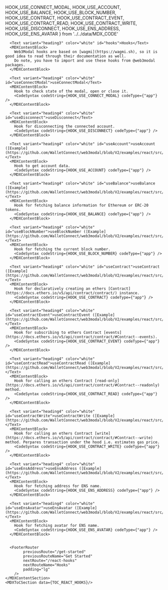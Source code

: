
  HOOK_USE_CONNECT_MODAL,
  HOOK_USE_ACCOUNT,
  HOOK_USE_BALANCE,
  HOOK_USE_BLOCK_NUMBER,
  HOOK_USE_CONTRACT,
  HOOK_USE_CONTRACT_EVENT,
  HOOK_USE_CONTRACT_READ,
  HOOK_USE_CONTRACT_WRITE,
  HOOK_USE_DISCONNECT,
  HOOK_USE_ENS_ADDRESS,
  HOOK_USE_ENS_AVATAR
} from '../../data/MDX_CODE'

<MDXLayout>
    <MDXContentSection>

      <Text variant="heading3" color="white" id="hooks">Hooks</Text>
      <MDXContentBlock>
        Web3Modal hooks are based on [wagmi](https://wagmi.sh), so it is good idea to read through their documentation as well.
        Do note, you have to import and use these hooks from @web3modal packages.
      </MDXContentBlock>

      <Text variant="heading4" color="white" id="useConnectModal">useConnectModal</Text>
      <MDXContentBlock>
        Hook to check state of the modal, open or close it.
        <CodeSyntax codeString={HOOK_USE_CONNECT_MODAL} codeType={"app"} />
      </MDXContentBlock>

      <Text variant="heading4" color="white" id="useDisconnect">useDisconnect</Text>
      <MDXContentBlock>
        Hook for disconnecting the connected account.
        <CodeSyntax codeString={HOOK_USE_DISCONNECT} codeType={"app"} />
      </MDXContentBlock>

      <Text variant="heading4" color="white" id="useAccount">useAccount ([Example](https://github.com/WalletConnect/web3modal/blob/V2/examples/react/src/sections/UseAccount.tsx))</Text>
      <MDXContentBlock>
        Hook to get account data.
        <CodeSyntax codeString={HOOK_USE_ACCOUNT} codeType={"app"} />
      </MDXContentBlock>

      <Text variant="heading4" color="white" id="useBalance">useBalance ([Example](https://github.com/WalletConnect/web3modal/blob/V2/examples/react/src/sections/UseBalance.tsx))</Text>
      <MDXContentBlock>
        Hook for fetching balance information for Ethereum or ERC-20 tokens.
        <CodeSyntax codeString={HOOK_USE_BALANCE} codeType={"app"} />
      </MDXContentBlock>

      <Text variant="heading4" color="white" id="useBlockNumber">useBlockNumber ([Example](https://github.com/WalletConnect/web3modal/blob/V2/examples/react/src/sections/UseBlockNumber.tsx))</Text>
      <MDXContentBlock>
        Hook for fetching the current block number.
        <CodeSyntax codeString={HOOK_USE_BLOCK_NUMBER} codeType={"app"} />
      </MDXContentBlock>

      <Text variant="heading4" color="white" id="useContract">useContract ([Example](https://github.com/WalletConnect/web3modal/blob/V2/examples/react/src/sections/UseContract.tsx))</Text>
      <MDXContentBlock>
        Hook for declaratively creating an ethers [Contract](https://docs.ethers.io/v5/api/contract/contract/) instance.
        <CodeSyntax codeString={HOOK_USE_CONTRACT} codeType={"app"} />
      </MDXContentBlock>

      <Text variant="heading4" color="white" id="useContractEvent">useContractEvent ([Example](https://github.com/WalletConnect/web3modal/blob/V2/examples/react/src/sections/UseContractEvent.tsx))</Text>
      <MDXContentBlock>
        Hook for subscribing to ethers Contract [events](https://docs.ethers.io/v5/api/contract/contract/#Contract--events).
        <CodeSyntax codeString={HOOK_USE_CONTRACT_EVENT} codeType={"app"} />
      </MDXContentBlock>

      <Text variant="heading4" color="white" id="useContractRead">useContractRead ([Example](https://github.com/WalletConnect/web3modal/blob/V2/examples/react/src/sections/UseContractRead.tsx))</Text>
      <MDXContentBlock>
        Hook for calling an ethers Contract [read-only](https://docs.ethers.io/v5/api/contract/contract/#Contract--readonly) method.
        <CodeSyntax codeString={HOOK_USE_CONTRACT_READ} codeType={"app"} />
      </MDXContentBlock>

      <Text variant="heading4" color="white" id="useContractWrite">useContractWrite ([Example](https://github.com/WalletConnect/web3modal/blob/V2/examples/react/src/sections/UseContractWrite.tsx))</Text>
      <MDXContentBlock>
        Hook for calling an ethers Contract [write](https://docs.ethers.io/v5/api/contract/contract/#Contract--write) method. Perpares transaction under the hood i.e. estimates gas price.
        <CodeSyntax codeString={HOOK_USE_CONTRACT_WRITE} codeType={"app"} />
      </MDXContentBlock>

      <Text variant="heading4" color="white" id="useEnsAddress">useEnsAddress ([Example](https://github.com/WalletConnect/web3modal/blob/V2/examples/react/src/sections/UseEnsAddress.tsx))</Text>
      <MDXContentBlock>
        Hook for fetching address for ENS name.
        <CodeSyntax codeString={HOOK_USE_ENS_ADDRESS} codeType={"app"} />
      </MDXContentBlock>

      <Text variant="heading4" color="white" id="useEnsAvatar">useEnsAvatar ([Example](https://github.com/WalletConnect/web3modal/blob/V2/examples/react/src/sections/UseEnsAvatar.tsx))</Text>
      <MDXContentBlock>
        Hook for fetching avatar for ENS name.
        <CodeSyntax codeString={HOOK_USE_ENS_AVATAR} codeType={"app"} />
      </MDXContentBlock>


      <FooterRouter
            previousRoute="/get-started"
            previousRouteName="Get Started"
            nextRoute="/react-hooks"
            nextRouteName="Hooks"
            padding="lg"
        />
    </MDXContentSection>
    <MDXToCSection data={TOC_REACT_HOOKS}/>

</MDXLayout>
